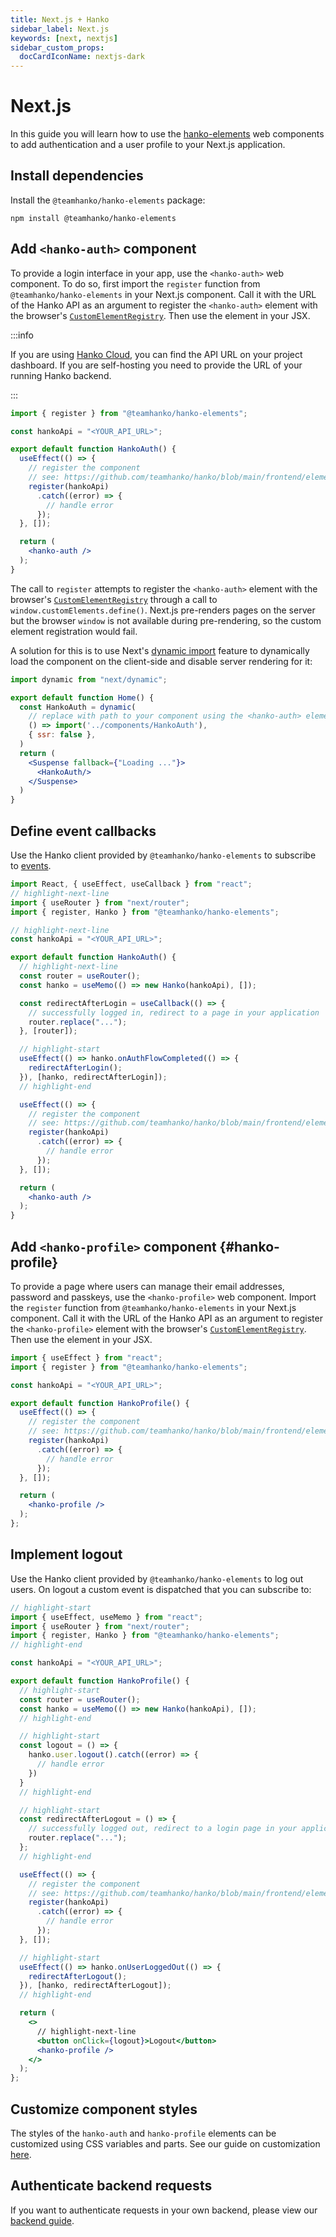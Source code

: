 ```yaml
---
title: Next.js + Hanko
sidebar_label: Next.js
keywords: [next, nextjs]
sidebar_custom_props:
  docCardIconName: nextjs-dark
---
```


# Next.js

In this guide you will learn how to use the
[hanko-elements](https://github.com/teamhanko/hanko/blob/main/frontend/elements/README.md) web components to
add authentication and a user profile to your Next.js application.

## Install dependencies

Install the `@teamhanko/hanko-elements` package:

```shell npm2yarn
npm install @teamhanko/hanko-elements
```

## Add `<hanko-auth>` component

To provide a login interface in your app, use the `<hanko-auth>` web component. To do so, first import the `register` function
from `@teamhanko/hanko-elements` in your Next.js component. Call it with the URL of the Hanko API as an argument to register
the `<hanko-auth>` element with
the browser's [`CustomElementRegistry`](https://developer.mozilla.org/de/docs/Web/API/CustomElementRegistry).
Then use the element in your JSX.

:::info

If you are using [Hanko Cloud](https://cloud.hanko.io), you can find the API URL on your project dashboard.
If you are self-hosting you need to provide the URL of your running Hanko backend.

:::

```jsx title="HankoAuth.jsx" showLineNumbers
import { register } from "@teamhanko/hanko-elements";

const hankoApi = "<YOUR_API_URL>";

export default function HankoAuth() {
  useEffect(() => {
    // register the component
    // see: https://github.com/teamhanko/hanko/blob/main/frontend/elements/README.md#script
    register(hankoApi)
      .catch((error) => {
        // handle error
      });
  }, []);

  return (
    <hanko-auth />
  );
}
```

The call to `register` attempts to register the `<hanko-auth>` element with the
browser's [`CustomElementRegistry`](https://developer.mozilla.org/de/docs/Web/API/CustomElementRegistry) through a
call to `window.customElements.define()`.
Next.js pre-renders pages on the server but the browser `window` is not available during pre-rendering, so the custom
element registration would fail.

A solution for this is to use Next's [dynamic import](https://nextjs.org/docs/advanced-features/dynamic-import) feature
to dynamically load the component on the client-side and disable server rendering for it:

```jsx title="index.js" showLineNumbers
import dynamic from "next/dynamic";

export default function Home() {
  const HankoAuth = dynamic(
    // replace with path to your component using the <hanko-auth> element
    () => import('../components/HankoAuth'),
    { ssr: false },
  )
  return (
    <Suspense fallback={"Loading ..."}>
      <HankoAuth/>
    </Suspense>
  )
}
```

## Define event callbacks

Use the Hanko client provided by `@teamhanko/hanko-elements` to subscribe to
[events](https://github.com/teamhanko/hanko/blob/main/frontend/elements/README.md#events).

```jsx title="HankoAuth.jsx" showLineNumbers
import React, { useEffect, useCallback } from "react";
// highlight-next-line
import { useRouter } from "next/router";
import { register, Hanko } from "@teamhanko/hanko-elements";

// highlight-next-line
const hankoApi = "<YOUR_API_URL>";

export default function HankoAuth() {
  // highlight-next-line
  const router = useRouter();
  const hanko = useMemo(() => new Hanko(hankoApi), []);

  const redirectAfterLogin = useCallback(() => {
    // successfully logged in, redirect to a page in your application
    router.replace("...");
  }, [router]);

  // highlight-start
  useEffect(() => hanko.onAuthFlowCompleted(() => {
    redirectAfterLogin();
  }), [hanko, redirectAfterLogin]);
  // highlight-end

  useEffect(() => {
    // register the component
    // see: https://github.com/teamhanko/hanko/blob/main/frontend/elements/README.md#script
    register(hankoApi)
      .catch((error) => {
        // handle error
      });
  }, []);

  return (
    <hanko-auth />
  );
}
```

## Add `<hanko-profile>` component {#hanko-profile}

To provide a page where users can manage their email addresses, password and passkeys, use the `<hanko-profile>` web
component. Import the `register` function from `@teamhanko/hanko-elements` in
your Next.js component.  Call it with the
URL of the Hanko API as an argument to register the `<hanko-profile>` element with the browser's
[`CustomElementRegistry`](https://developer.mozilla.org/de/docs/Web/API/CustomElementRegistry).
Then use the element in your JSX.

```jsx title="HankoProfile.jsx" showLineNumbers
import { useEffect } from "react";
import { register } from "@teamhanko/hanko-elements";

const hankoApi = "<YOUR_API_URL>";

export default function HankoProfile() {
  useEffect(() => {
    // register the component
    // see: https://github.com/teamhanko/hanko/blob/main/frontend/elements/README.md#script
    register(hankoApi)
      .catch((error) => {
        // handle error
      });
  }, []);

  return (
    <hanko-profile />
  );
};
```

## Implement logout

Use the Hanko client provided by `@teamhanko/hanko-elements` to log out users. On logout a custom event is
dispatched that you can subscribe to:

```jsx title="HankoProfile.jsx" showLineNumbers
// highlight-start
import { useEffect, useMemo } from "react";
import { useRouter } from "next/router";
import { register, Hanko } from "@teamhanko/hanko-elements";
// highlight-end

const hankoApi = "<YOUR_API_URL>";

export default function HankoProfile() {
  // highlight-start
  const router = useRouter();
  const hanko = useMemo(() => new Hanko(hankoApi), []);
  // highlight-end

  // highlight-start
  const logout = () => {
    hanko.user.logout().catch((error) => {
      // handle error
    })
  }
  // highlight-end

  // highlight-start
  const redirectAfterLogout = () => {
    // successfully logged out, redirect to a login page in your application
    router.replace("...");
  };
  // highlight-end

  useEffect(() => {
    // register the component
    // see: https://github.com/teamhanko/hanko/blob/main/frontend/elements/README.md#script
    register(hankoApi)
      .catch((error) => {
        // handle error
      });
  }, []);

  // highlight-start
  useEffect(() => hanko.onUserLoggedOut(() => {
    redirectAfterLogout();
  }), [hanko, redirectAfterLogout]);
  // highlight-end

  return (
    <>
      // highlight-next-line
      <button onClick={logout}>Logout</button>
      <hanko-profile />
    </>
  );
};
```

## Customize component styles

The styles of the `hanko-auth` and `hanko-profile` elements can be customized using CSS variables and parts. See our
guide on customization [here](https://github.com/teamhanko/hanko/tree/main/frontend/elements#ui-customization).

## Authenticate backend requests

If you want to authenticate requests in your own backend, please view our [backend guide](/guides/backend).

